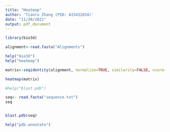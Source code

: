 ```yaml
---
title: "Heatmap"
author: 'Tianru Zhang (PID: A15432834)'
date: "11/30/2021"
output: pdf_document
---
```


```r
library(bio3d)
```

```r
alignment<-read.fasta("Alignments")

```
```r
help("bio3d")
help("heatmap")
```

```r
matrix<-seqidentity(alignment, normalize=TRUE, similarity=FALSE, ncore=1, nseg.scale=1)
```
```r
heatmap(matrix)
```



```r
#help("blast.pdb")

seq<- read.fasta("sequence.txt")
seq


blast.pdb(seq)

```
```r
help("pdb.annotate")
```

